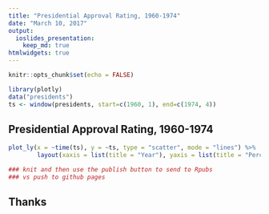 ```yaml
---
title: "Presidential Approval Rating, 1960-1974"
date: "March 10, 2017"
output: 
  ioslides_presentation:
    keep_md: true
htmlwidgets: true
---
```


```r
knitr::opts_chunk$set(echo = FALSE)

library(plotly)
data("presidents")
ts <- window(presidents, start=c(1960, 1), end=c(1974, 4))
```

## Presidential Approval Rating, 1960-1974

```r
plot_ly(x = ~time(ts), y = ~ts, type = "scatter", mode = "lines") %>%
        layout(xaxis = list(title = "Year"), yaxis = list(title = "Percent Approval"))

### knit and then use the publish button to send to Rpubs
### vs push to github pages
```

## Thanks